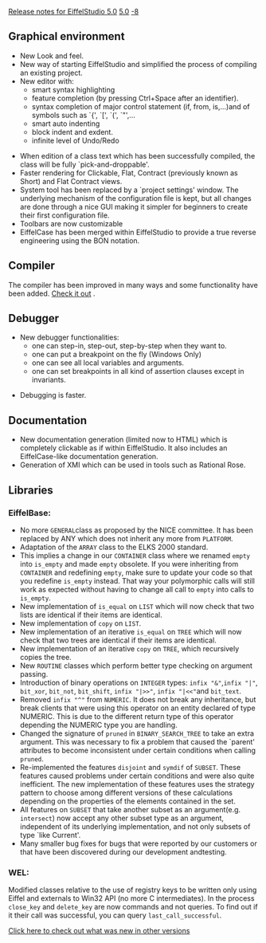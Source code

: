 [[Property:title|Release notes for EiffelStudio 5.0]]
[[Property:link_title|5.0]]
[[Property:weight|-8]]
==Graphical environment==
* New Look and feel.
* New way of starting EiffelStudio and simplified the process of compiling an existing project.
* New editor with: 
** smart syntax highlighting
** feature completion (by pressing Ctrl+Space after an identifier).
** syntax completion of major control statement (if, from, is,...)and of symbols such as `{', `[', `(', `"',...
** smart auto indenting
** block indent and exdent.
** infinite level of Undo/Redo

* When edition of a class text which has been successfully compiled, the class will be fully `pick-and-droppable'.
* Faster rendering for Clickable, Flat, Contract (previously known as Short) and Flat Contract views.
* System tool has been replaced by a `project settings' window. The underlying mechanism of the configuration file is kept, but all changes are done through a nice GUI making it simpler for beginners to create their first configuration file.
* Toolbars are now customizable
* EiffelCase has been merged within EiffelStudio to provide a true reverse engineering using the BON notation.

==Compiler==
The compiler has been improved in many ways and some functionality have been added. [[Major changes between ISE Eiffel 4.5 and ISE Eiffel 5.0|Check it out]] . 
==Debugger==
* New debugger functionalities: 
** one can step-in, step-out, step-by-step when they want to.
** one can put a breakpoint on the fly (Windows Only)
** one can see all local variables and arguments.
** one can set breakpoints in all kind of assertion clauses except in invariants.

* Debugging is faster.

==Documentation==
* New documentation generation (limited now to HTML) which is completely clickable as if within EiffelStudio. It also includes an EiffelCase-like documentation generation.
* Generation of XMI which can be used in tools such as Rational Rose.

==Libraries==

===EiffelBase:===
* No more <code>GENERAL </code>class as proposed by the NICE committee. It has been replaced by ANY which does not inherit any more from <code>PLATFORM</code>.
* Adaptation of the <code>ARRAY</code> class to the ELKS 2000 standard.
* This implies a change in our <code>CONTAINER</code> class where we renamed <code>empty</code> into <code>is_empty</code> and made <code>empty</code> obsolete. If you were inheriting from <code>CONTAINER</code> and redefining <code>empty</code>, make sure to update your code so that you redefine <code>is_empty</code> instead. That way your polymorphic calls will still work as expected without having to change all call to <code>empty</code> into calls to <code>is_empty</code>.
* New implementation of <code>is_equal</code> on <code>LIST</code> which will now check that two lists are identical if their items are identical.
* New implementation of <code>copy</code> on <code>LIST</code>.
* New implementation of an iterative <code>is_equal</code> on <code>TREE</code> which will now check that two trees are identical if their items are identical.
* New implementation of an iterative <code>copy</code> on <code>TREE</code>, which recursively copies the tree.
* New <code>ROUTINE</code> classes which perform better type checking on argument passing.
* Introduction of binary operations on <code>INTEGER</code> types: <code>infix "&"</code>,<code>infix "|"</code>, <code>bit_xor</code>, <code>bit_not</code>, <code>bit_shift</code>, <code>infix "|>>"</code>, <code>infix "|<<"</code>and <code>bit_text</code>.
* Removed <code>infix "^"</code> from <code>NUMERIC</code>. It does not break any inheritance, but break clients that were using this operator on an entity declared of type NUMERIC. This is due to the different return type of this operator depending the NUMERIC type you are handling.
* Changed the signature of <code>pruned</code> in <code>BINARY_SEARCH_TREE</code> to take an extra argument. This was necessary to fix a problem that caused the `parent' attributes to become inconsistent under certain conditions when calling <code>pruned</code>.
* Re-implemented the features <code>disjoint</code> and <code>symdif</code> of <code>SUBSET</code>. These features caused problems under certain conditions and were also quite inefficient. The new implementation of these features uses the strategy pattern to choose among different versions of these calculations depending on the properties of the elements contained in the set.
* All features on <code>SUBSET</code> that take another subset as an argument(e.g. <code>intersect</code>) now accept any other subset type as an argument, independent of its underlying implementation, and not only subsets of type `like Current'.
* Many smaller bug fixes for bugs that were reported by our customers or that have been discovered during our development andtesting.

===WEL:===

Modified classes relative to the use of registry keys to be written only using Eiffel and externals to Win32 API (no more C intermediates). In the process <code>close_key</code> and <code>delete_key</code> are now commands and not queries. To find out if it their call was successful, you can query <code>last_call_successful</code>. 

[[EiffelStudio release notes|Click here to check out what was new in other versions]]  




